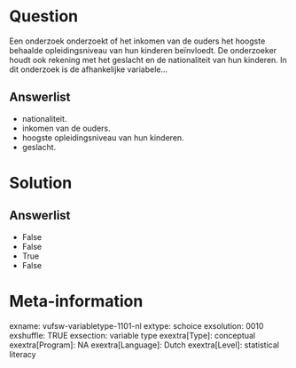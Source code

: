 Question
========
Een onderzoek onderzoekt of het inkomen van de ouders het hoogste behaalde 
opleidingsniveau van hun kinderen beïnvloedt. De onderzoeker houdt ook 
rekening met het geslacht en de nationaliteit van hun kinderen. In dit 
onderzoek is de afhankelijke variabele...

Answerlist
----------
* nationaliteit.
* inkomen van de ouders.
* hoogste opleidingsniveau van hun kinderen.
* geslacht.

Solution
========










Answerlist
----------
* False
* False
* True
* False

Meta-information
================
exname: vufsw-variabletype-1101-nl
extype: schoice
exsolution: 0010
exshuffle: TRUE
exsection: variable type
exextra[Type]: conceptual
exextra[Program]: NA
exextra[Language]: Dutch
exextra[Level]: statistical literacy
